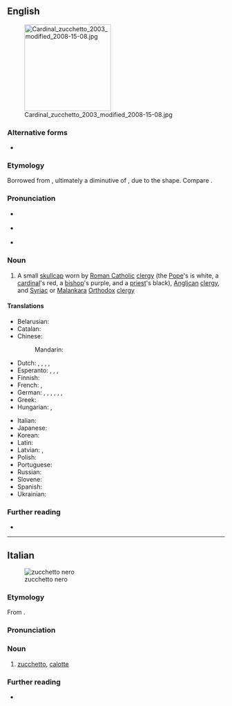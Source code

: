 ==English==
[[File:Cardinal zucchetto 2003 modified 2008-15-08.jpg|right|200px]]

===Alternative forms===
* {{l|en|zuchetto}} {{qualifier|non-standard}}

===Etymology===
Borrowed from {{bor|en|it|zucchetto}}, ultimately a diminutive of {{m|it|zucca||gourd, squash}}, due to the shape. Compare {{m|en|zucchini}}.

===Pronunciation===
* {{a|UK}} {{IPA|en|/tsʊˈkɛtəʊ/}}
* {{a|US}} {{IPA|en|/(t)sʊˈkɛtoʊ/}}
* {{rhymes|en|ɛtəʊ|s=3}}

===Noun===
{{en-noun}}

# A small [[skullcap]] worn by [[Roman Catholic]] [[clergy]] (the [[Pope]]'s is white, a [[cardinal]]'s red, a [[bishop]]'s purple, and a [[priest]]'s black), [[Anglican]] [[clergy]], and [[Syriac]] or [[Malankara]] [[Orthodox]] [[clergy]]
#: {{syn|en|calotte}}

====Translations====
{{trans-top|small skullcap worn by Catholic clergy}}
* Belarusian: {{t|be|піу́ска|f}}
* Catalan: {{t|ca|solideu|m}}
* Chinese:
*: Mandarin: {{t|cmn|小瓜帽|tr=xiǎoguāmào}}
* Dutch: {{t|nl|solideo|n}}, {{t|nl|pileolus|m}}, {{t|nl|zucchetto|n}}, {{t|nl|solideetje|n}}, {{t+|nl|kalot|m|f}}
* Esperanto: {{t|eo|vertoĉapo}}, {{t|eo|papoĉapo}}, {{t|eo|pileolo}}, {{t|eo|solideo}}
* Finnish: {{t|fi|zucchetto}}
* French: {{t+|fr|calotte|f}}, {{t+|fr|submitrale|f}}
* German: {{t|de|Pileolus|m}}, {{t|de|Zucchetto|m}}, {{t|de|Soli Deo|m}}, {{t|de|Subbirettum|n}}, {{t|de|Submitrale|n}}, {{t|de|Scheitelkäppchen|n}}, {{t+|de|Kalotte|f}}
* Greek: {{t+|el|καλότα|f}}
* Hungarian: {{t|hu|soli deo}}, {{t|hu|pileólus}}
{{trans-mid}}
* Italian: {{t+|it|zucchetto|m}}
* Japanese: {{t|ja|カロッタ|tr=karotta}}
* Korean: {{t|ko|주케토}}
* Latin: {{t|la|pileolus|m}}
* Latvian: {{t|lv|piuska|f}}, {{t|lv|pileolusu|m}}
* Polish: {{t+|pl|piuska|f}}
* Portuguese: {{t|pt|solidéu|m}}
* Russian: {{t|ru|пиле́олус|m}}
* Slovene: {{t|sl|škofovska čepica|f}}
* Spanish: {{t+|es|solideo|m}}
* Ukrainian: {{t|uk|піле́олус|m}}
{{trans-bottom}}

===Further reading===
* {{pedia}}

{{topics|en|Headwear|Clerical vestments}}

----

==Italian==
[[File:Zucchetto.jpg|thumb|zucchetto nero]]

===Etymology===
From {{suffix|it|zucca|gloss1=gourd, squash|etto|pos2=diminutive suffix}}.

===Pronunciation===
{{it-pr|tsucchétto,dzucchétto}}

===Noun===
{{it-noun|m|zucchetti}}

# [[#English|zucchetto]], [[calotte]] {{gloss|small skullcap worn by Roman Catholic clergy}}

===Further reading===
* {{pedia|lang=it}}

{{C|it|Headwear|Clerical vestments}}